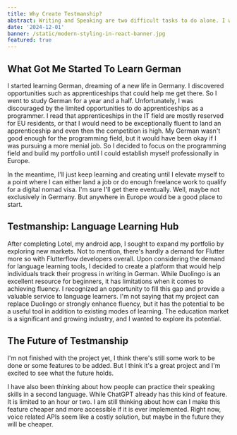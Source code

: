 ```yaml
---
title: Why Create Testmanship?
abstract: Writing and Speaking are two difficult tasks to do alone. I wanted to make a tool that would help people track their progress in writing in German and eventually other european languages.
date: '2024-12-01'
banner: /static/modern-styling-in-react-banner.jpg
featured: true
---
```


## What Got Me Started To Learn German

I started learning German, dreaming of a new life in Germany. I discovered opportunities such as apprenticeships that could help me get there. So I went to study German for a year and a half. Unfortunately, I was discouraged by the limited opportunities to do apprenticeships as a programmer. I read that apprenticeships in the IT field are mostly reserved for EU residents, or that I would need to be exceptionally fluent to land an apprenticeship and even then the competition is high. My German wasn't good enough for the programming field, but it would have been okay if I was pursuing a more menial job. So I decided to focus on the programming field and build my portfolio until I could establish myself professionally in Europe.

In the meantime, I'll just keep learning and creating until I elevate myself to a point where I can either land a job or do enough freelance work to qualify for a digital nomad visa. I'm sure I'll get there eventually. Well, maybe not exclusively in Germany. But anywhere in Europe would be a good place to start.

## Testmanship: Language Learning Hub

After completing Lotel, my android app, I sought to expand my portfolio by exploring new markets. Not to mention, there's hardly a demand for Flutter more so with Flutterflow developers overall. Upon considering the demand for language learning tools, I decided to create a platform that would help individuals track their progress in writing in German. While Duolingo is an excellent resource for beginners, it has limitations when it comes to achieving fluency. I recognized an opportunity to fill this gap and provide a valuable service to language learners. I'm not saying that my project can replace Duolingo or strongly enhance fluency, but it has the potential to be a useful tool in addition to existing modes of learning. The education market is a significant and growing industry, and I wanted to explore its potential.

## The Future of Testmanship

I'm not finished with the project yet, I think there's still some work to be done or some features to be added. But I think it's a great project and I'm excited to see what the future holds.

I have also been thinking about how people can practice their speaking skills in a second language. While ChatGPT already has this kind of feature. It is limited to an hour or two. I am still thinking about how can I make this feature cheaper and more accessible if it is ever implemented. Right now, voice related APIs seem like a costly solution, but maybe in the future they will be cheaper.
